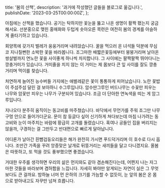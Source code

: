   title: '봄의 산책',
  description: '과거에 작성했던 글들을 블로그로 옮깁니다.',
  publishDate: '2023-03-25T00:00:00Z',
};

아침에는 산책을 했습니다. 공기는 탁하지만 꽃눈을 뚫고 나온 생명이 활짝 폈는지 궁금해서요. 선분홍으로 맺힌 홍매화와 두텁게 솟아오른 목련은 여전히 봄의 경계를 아슬하게 줄타기하고 있습니다.

회양목에 갖가지 벌레가 웅웅거리며 내려앉습니다. 꿀을 먹으러 온 녀석들 덕분에 무심코 지나칠뻔한 소박한 꽃을 바라봅니다. 조그마한 배짧은꽃등에부터 붕붕거리며 날아온 쌍살벌까지 연노란 꽃을 사이좋게 하나씩 차지합니다. 그 사이에는 팔짝팔짝 뛰어다니는 깡충거미가 있습니다. 거미줄을 치지 않는 이 거미는 제 몸보다 큰 잎 사이를 잘도 깡총거리며 먹이를 찾습니다.

처연하게 늘어진 능수버들 가지에는 애벌레같은 꽃이 통통하게 피어났습니다. 노란 꽃밥이 주섬주섬 달린 걸 보아하니 수그루입니다. 암수딴그루인 버드나무는 수꽃만 피우는 나무와 암꽃만 피우는 나무가 구분되어 있습니다. 조금 더 단아한 연녹색을 띠는 게 암그루입니다.

지나오다 분주히 움직이는 동고비를 마주쳤습니다. 바닥에서 무언가를 주워 조그만 나무 구멍 안으로 들어가더군요. 문이 참 둥글다 싶어 신기하게 쳐다보는데 마침 나가려는 동고비와 눈이 마주치는 바람에 황급히 고개를 돌렸습니다. 혹여나 공들인 집을 버리지는 않을까, 구경하는 걸 그만두고 반대편으로 빠르게 달아납니다.

어디론가 날아간 흰뺨검둥오리들은 해가 완전히 가시면 푸드덕거리며 이 호수로 다시 옵니다. 조만간 가족을 꾸려 앙증맞은 날개로 뒤뚱거리는 새끼들을 달고 다니겠지요. 올봄은 따뜻하고, 또 먹을 것도 풍부했으면 좋겠습니다.

거대한 우주를 생각하면 우리의 삶은 먼지와도 같아 겸손해진다는데, 어쩐지 나는 자그마한 것들을 바라보며 겸허함을 느낍니다. 자세히 봐야만 알게되는 자연이 실은 그 무엇보다도 큰 걸까요. 밤하늘 너머 먼 은하의 크기를 가늠할 수 없듯이, 눈 앞의 봄은 온 몸으로 받아내고도 자꾸만 넘쳐 흐릅니다.
